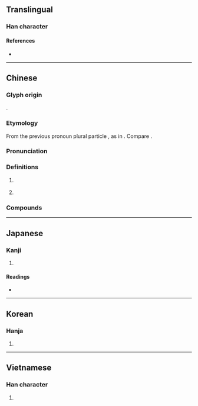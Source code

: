 {{also|们}}
{{character info/new}}
==Translingual==
{{stroke order|type=animate}}

===Han character===
{{Han char|rn=9|rad=人|as=08|sn=10|four=27220|canj=OAN|ids=⿰亻門}}

====References====
* {{Han ref|kx=0107.260|dkj=00766|dj=0229.060|hdz=10185.020|uh=5011|ud=20497|bh=ADCC|bd=44492}}

----

==Chinese==
{{zh-forms|s=们}}

===Glyph origin===
{{Han etym}}
{{Han compound|亻|門|ls=psc|c1=s|c2=p|t1=person}}.

===Etymology===
From the previous pronoun plural particle {{zh-l|*每}}, as in {{zh-l|我每}}. Compare {{zh-l|*您}}.

===Pronunciation===
{{zh-pron
|m=men,mén,1nb=vernacular,2nb=literary
|m-s=men2-1/men2
|m-s_note=men2-1 - vernacular; men2 - literary
|c=mun4
|c-t=mon3
|g=miin/miin4
|g_note=miin - vernacular; miin4 - literary
|h=pfs=mùn;gd=mun2
|j=me
|md=muòng
|mn=bûn
|mn-t=mung5
|w=3men
|x=men
|mc=
|oc=
|ma=y
|cat=suf
}}

===Definitions===
{{zh-hanzi}}

# {{n-g|Suffix indicating [[plural]] for pronouns, some animated nouns and personifications.}}
#: {{zh-x|我們|we}}
#: {{zh-x|孩子{zi}們|children}}
# {{lb|zh|Jin}} {{n-g|General suffix indicating [[plural]].}}

===Compounds===
{{zh-der|人們|他們|他們倆|你們|俺們|咱們|哥們兒|哥兒們|圖們江|她們|娘兒們|孩兒們|它們|小哥兒們|小姐們兒|我們|渠們|爺們|爺們兒|爺兒們|牠們|老哥兒們|諾們罕|這們|鐵哥們|誰們|佢們|公們倆|吾們|哥們|娘們|孩子們|恁們|某們|窮哥們|老娘們|老爺們|那們|阿們}}

{{zh-cat|Beginning}}

----

==Japanese==

===Kanji===
{{ja-kanji|grade=|rs=人08}}

# {{defn|lang=ja|sort=人08}}

====Readings====
* {{ja-readings|on=[[もん]] (mon)|kun=[[ともがら]] (tomogara)}}

----

==Korean==

===Hanja===
{{ko-hanja|hangeul=문|mr=mun}}

# {{defn|lang=ko|sort=人08}}

----

==Vietnamese==

===Han character===
{{vi-hantu|[[món]], [[môn]], [[mon]]|rs=人08}}

# {{defn|lang=vi|sort=人08}}